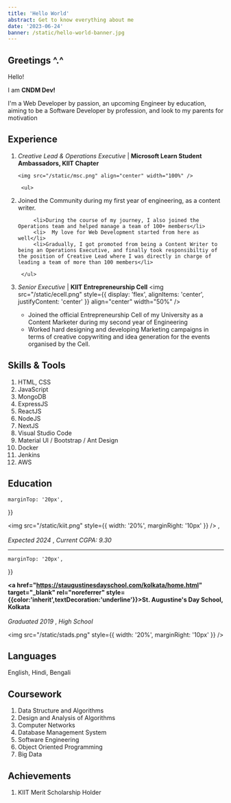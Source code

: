 ```yaml
---
title: 'Hello World'
abstract: Get to know everything about me
date: '2023-06-24'
banner: /static/hello-world-banner.jpg
---
```


## Greetings ^.^

Hello!

I am **CNDM Dev!**

I'm a Web Developer by passion, an upcoming Engineer by education, aiming to be a Software Developer by profession, and look to my parents for motivation

## Experience

1.  _Creative Lead & Operations Executive_ | **Microsoft Learn Student Ambassadors, KIIT Chapter**

        <img src="/static/msc.png" align="center" width="100%" />

         <ul>

    <li>
      Joined the Community during my first year of engineering, as a content writer.
    </li>

             <li>During the course of my journey, I also joined the Operations team and helped manage a team of 100+ members</li>
             <li>  My love for Web Development started from here as well</li>
             <li>Gradually, I got promoted from being a Content Writer to being an Operations Executive, and finally took responsibiltiy of the position of Creative Lead where I was directly in charge of leading a team of more than 100 members</li>

         </ul>

2.  _Senior Executive_ | **KIIT Entrepreneurship Cell**
    <img
      src="/static/ecell.png"
      style={{ display: 'flex', alignItems: 'center', justifyContent: 'center' }}
      align="center"
      width="50%"
    />
    <ul>
      <li>
        Joined the official Entrepreneurship Cell of my University as a Content Marketer
        during my second year of Engineering
      </li>
      <li>
        Worked hard designing and developing Marketing campaigns in terms of creative
        copywriting and idea generation for the events organised by the Cell.
      </li>
    </ul>

## Skills & Tools

1. HTML, CSS
2. JavaScript
3. MongoDB
4. ExpressJS
5. ReactJS
6. NodeJS
7. NextJS
8. Visual Studio Code
9. Material UI / Bootstrap / Ant Design
10. Docker
11. Jenkins
12. AWS

## Education

<div>

<div
  style={{
    display: 'flex',
    alignItems: 'center',

    marginTop: '20px',

}}

>

  <img src="/static/kiit.png" style={{ width: '20%', marginRight: '10px' }} />
  , <br></br>*Expected 2024* , *Current CGPA: 9.30*
  
</div>

<hr style={{ color: 'gray', margin: '30px' }}></hr>

<div
  style={{
    display: 'flex',
    alignItems: 'center',

    marginTop: '20px',

}}

>

**<a href="https://staugustinesdayschool.com/kolkata/home.html" target="\_blank" rel="noreferrer" style={{color:'inherit',textDecoration:'underline'}}>St. Augustine's Day School, Kolkata</a>** <br></br>_Graduated 2019_ , _High School_

<img src="/static/stads.png" style={{ width: '20%', marginRight: '10px' }} />

</div>

</div>

## Languages

English, Hindi, Bengali

## Coursework

1. Data Structure and Algorithms
2. Design and Analysis of Algorithms
3. Computer Networks
4. Database Management System
5. Software Engineering
6. Object Oriented Programming
7. Big Data

## Achievements

1. KIIT Merit Scholarship Holder
